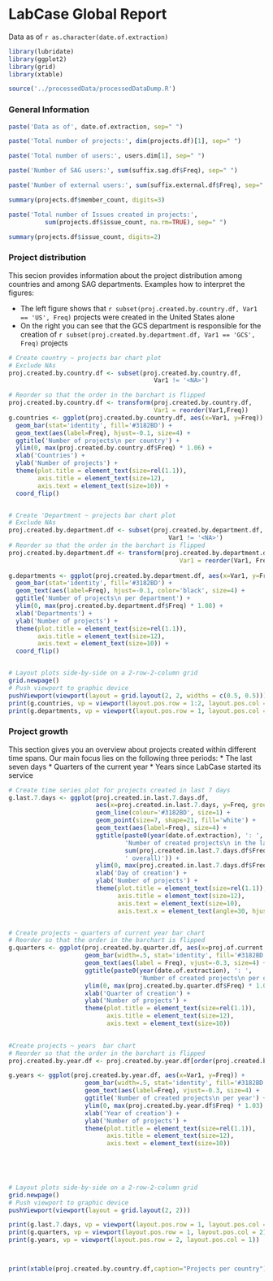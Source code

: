 LabCase Global Report
========================================================

Data as of  `r as.character(date.of.extraction)`

```r
library(lubridate)
library(ggplot2)
library(grid)
library(xtable)

source('../processedData/processedDataDump.R')
```

### General Information

```r
paste('Data as of', date.of.extraction, sep=" ")

paste('Total number of projects:', dim(projects.df)[1], sep=" ")

paste('Total number of users:', users.dim[1], sep=" ")

paste('Number of SAG users:', sum(suffix.sag.df$Freq), sep=" ")

paste('Number of external users:', sum(suffix.external.df$Freq), sep=" ")

summary(projects.df$member_count, digits=3)

paste('Total number of Issues created in projects:',
          sum(projects.df$issue_count, na.rm=TRUE), sep=" ")

summary(projects.df$issue_count, digits=2)
```



### Project distribution 

This secion provides information about the project distribution among countries and among SAG departments. Examples how to interpret the figures:

* The left figure shows that `r subset(proj.created.by.country.df, Var1 == 'US', Freq)` projects were created in the United States alone
* On the right you can see that the GCS department is responsible for the creation of `r subset(proj.created.by.department.df, Var1 == 'GCS', Freq)` projects

```r
# Create country ~ projects bar chart plot
# Exclude NAs
proj.created.by.country.df <- subset(proj.created.by.country.df,
                                        Var1 != '<NA>')

# Reorder so that the order in the barchart is flipped
proj.created.by.country.df <- transform(proj.created.by.country.df,
                                        Var1 = reorder(Var1,Freq))
g.countries <- ggplot(proj.created.by.country.df, aes(x=Var1, y=Freq)) +
  geom_bar(stat='identity', fill='#3182BD') +
  geom_text(aes(label=Freq), hjust=-0.1, size=4) +
  ggtitle('Number of projects\n per country') +
  ylim(0, max(proj.created.by.country.df$Freq) * 1.06) +
  xlab('Countries') +
  ylab('Number of projects') +
  theme(plot.title = element_text(size=rel(1.1)),
        axis.title = element_text(size=12),
        axis.text = element_text(size=10)) +
  coord_flip() 


# Create 'Department ~ projects bar chart plot
# Exclude NAs
proj.created.by.department.df <- subset(proj.created.by.department.df,
                                            Var1 != '<NA>')
# Reorder so that the order in the barchart is flipped
proj.created.by.department.df <- transform(proj.created.by.department.df,
                                               Var1 = reorder(Var1, Freq))
    
g.departments <- ggplot(proj.created.by.department.df, aes(x=Var1, y=Freq)) +
  geom_bar(stat='identity', fill='#3182BD') +
  geom_text(aes(label=Freq), hjust=-0.1, color='black', size=4) +
  ggtitle('Number of projects\n per department') +
  ylim(0, max(proj.created.by.department.df$Freq) * 1.08) +
  xlab('Departments') +
  ylab('Number of projects') +
  theme(plot.title = element_text(size=rel(1.1)),
        axis.title = element_text(size=12),
        axis.text = element_text(size=10)) +
  coord_flip() 


# Layout plots side-by-side on a 2-row-2-column grid
grid.newpage()
# Push viewport to graphic device
pushViewport(viewport(layout = grid.layout(2, 2, widths = c(0.5, 0.5))))
print(g.countries, vp = viewport(layout.pos.row = 1:2, layout.pos.col = 1))
print(g.departments, vp = viewport(layout.pos.row = 1, layout.pos.col = 2))
```


### Project growth

This section gives you an overview about projects created within different time spans. 
Our main focus lies on the following three periods:
* The last seven days
* Quarters of the current year
* Years since LabCase started its service


```r
# Create time series plot for projects created in last 7 days
g.last.7.days <- ggplot(proj.created.in.last.7.days.df, 
                        aes(x=proj.created.in.last.7.days, y=Freq, group=1)) + 
                        geom_line(colour='#3182BD', size=1) +
                        geom_point(size=7, shape=21, fill='white') +
                        geom_text(aes(label=Freq), size=4) +
                        ggtitle(paste0(year(date.of.extraction), ': ',
                                'Number of created projects\n in the last 7 days per day (',
                                sum(proj.created.in.last.7.days.df$Freq),
                                ' overall)')) +
                        ylim(0, max(proj.created.in.last.7.days.df$Freq) * 1.02) +
                        xlab('Day of creation') +
                        ylab('Number of projects') +
                        theme(plot.title = element_text(size=rel(1.1)),
                              axis.title = element_text(size=12),
                              axis.text = element_text(size=10),
                              axis.text.x = element_text(angle=30, hjust=1, vjust=1))


# Create projects ~ quarters of current year bar chart
# Reorder so that the order in the barchart is flipped
g.quarters <- ggplot(proj.created.by.quarter.df, aes(x=proj.of.current.year, y=Freq)) +
                     geom_bar(width=.5, stat='identity', fill='#3182BD') +
                     geom_text(aes(label = Freq), vjust=-0.3, size=4) +
                     ggtitle(paste0(year(date.of.extraction), ': ',
                                    'Number of created projects\n per quarter')) +
                     ylim(0, max(proj.created.by.quarter.df$Freq) * 1.03) +
                     xlab('Quarter of creation') +
                     ylab('Number of projects') +
                     theme(plot.title = element_text(size=rel(1.1)),
                           axis.title = element_text(size=12),
                           axis.text = element_text(size=10)) 
  

#Create projects ~ years  bar chart
# Reorder so that the order in the barchart is flipped
proj.created.by.year.df <- proj.created.by.year.df[order(proj.created.by.year.df$Var1),]

g.years <- ggplot(proj.created.by.year.df, aes(x=Var1, y=Freq)) + 
                     geom_bar(width=.5, stat='identity', fill='#3182BD') +
                     geom_text(aes(label=Freq), vjust=-0.3, size=4) +
                     ggtitle('Number of created projects\n per year') +
                     ylim(0, max(proj.created.by.year.df$Freq) * 1.03) +
                     xlab('Year of creation') +
                     ylab('Number of projects') +
                     theme(plot.title = element_text(size=rel(1.1)),
                           axis.title = element_text(size=12),
                           axis.text = element_text(size=10))
                    
  



# Layout plots side-by-side on a 2-row-2-column grid
grid.newpage()
# Push viewport to graphic device
pushViewport(viewport(layout = grid.layout(2, 2)))

print(g.last.7.days, vp = viewport(layout.pos.row = 1, layout.pos.col = 1))
print(g.quarters, vp = viewport(layout.pos.row = 1, layout.pos.col = 2))
print(g.years, vp = viewport(layout.pos.row = 2, layout.pos.col = 1))




```




```r
print(xtable(proj.created.by.country.df,caption="Projects per country"), type='html', html.table.attributes = "border = '1'")

```

  
  
  
  
 




